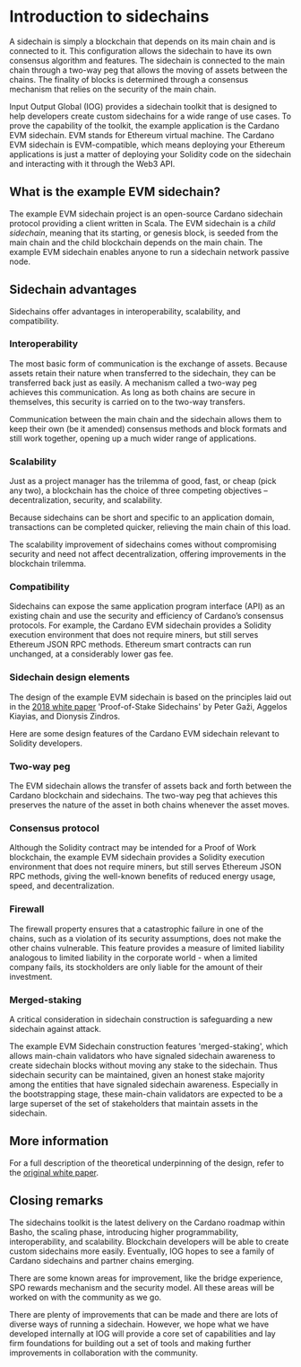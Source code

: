 # Introduction to sidechains

A sidechain is simply a blockchain that depends on its main chain and is connected to it. This configuration allows the sidechain to have its own consensus algorithm and features. The sidechain is connected to the main chain through a two-way peg that allows the moving of assets between the chains. The finality of blocks is determined through a consensus mechanism that relies on the security of the main chain.

Input Output Global (IOG) provides a sidechain toolkit that is designed to help developers create custom sidechains for a wide range of use cases. To prove the capability of the toolkit, the example application is the Cardano EVM sidechain. EVM stands for Ethereum virtual machine. The Cardano EVM sidechain is EVM-compatible, which means deploying your Ethereum applications is just a matter of deploying your Solidity code on the sidechain and interacting with it through the Web3 API.

## What is the example EVM sidechain?

The example EVM sidechain project is an open-source Cardano sidechain protocol providing a client written in Scala. The EVM sidechain is a _child sidechain_, meaning that its starting, or genesis block, is seeded from the main chain and the child blockchain depends on the main chain. The example EVM sidechain enables anyone to run a sidechain network passive node.

## Sidechain advantages

Sidechains offer advantages in interoperability, scalability, and compatibility.

### Interoperability

The most basic form of communication is the exchange of assets. Because assets retain their nature when transferred to the sidechain, they can be transferred back just as easily. A mechanism called a two-way peg achieves this communication. As long as both chains are secure in themselves, this security is carried on to the two-way transfers.

Communication between the main chain and the sidechain allows them to keep their own (be it amended) consensus methods and block formats and still work together, opening up a much wider range of applications.

### Scalability

Just as a project manager has the trilemma of good, fast, or cheap (pick any two), a blockchain has the choice of three competing objectives – decentralization, security, and scalability.

Because sidechains can be short and specific to an application domain, transactions can be completed quicker, relieving the main chain of this load.

The scalability improvement of sidechains comes without compromising security and need not affect decentralization, offering improvements in the blockchain trilemma.

### Compatibility

Sidechains can expose the same application program interface (API) as an existing chain and use the security and efficiency of Cardano’s consensus protocols. For example, the Cardano EVM sidechain provides a Solidity execution environment that does not require miners, but still serves Ethereum JSON RPC methods. Ethereum smart contracts can run unchanged, at a considerably lower gas fee.

### Sidechain design elements

The design of the example EVM sidechain is based on the principles laid out in the [2018 white paper](https://iohk.io/en/research/library/papers/proof-of-stake-sidechains/) 'Proof-of-Stake Sidechains' by Peter Gaži, Aggelos Kiayias, and Dionysis Zindros.

Here are some design features of the Cardano EVM sidechain relevant to Solidity developers.

### Two-way peg

The EVM sidechain allows the transfer of assets back and forth between the Cardano blockchain and sidechains. The two-way peg that achieves this preserves the nature of the asset in both chains whenever the asset moves.

### Consensus protocol

Although the Solidity contract may be intended for a Proof of Work blockchain, the example EVM sidechain provides a Solidity execution environment that does not require miners, but still serves Ethereum JSON RPC methods, giving the well-known benefits of reduced energy usage, speed, and decentralization.

### Firewall

The firewall property ensures that a catastrophic failure in one of the chains, such as a violation of its security assumptions, does not make the other chains vulnerable. This feature provides a measure of limited liability analogous to limited liability in the corporate world - when a limited company fails, its stockholders are only liable for the amount of their investment.

### Merged-staking

A critical consideration in sidechain construction is safeguarding a new sidechain against attack.

The example EVM Sidechain construction features 'merged-staking', which allows main-chain validators who have signaled sidechain awareness to create sidechain blocks without moving any stake to the sidechain. Thus sidechain security can be maintained, given an honest stake majority among the entities that have signaled sidechain awareness. Especially in the bootstrapping stage, these main-chain validators are expected to be a large superset of the set of stakeholders that maintain assets in the sidechain.

## More information

For a full description of the theoretical underpinning of the design, refer to the [original white paper](https://eprint.iacr.org/2018/1239.pdf).

## Closing remarks

The sidechains toolkit is the latest delivery on the Cardano roadmap within Basho, the scaling phase, introducing higher programmability, interoperability, and scalability. Blockchain developers will be able to create custom sidechains more easily. Eventually, IOG hopes to see a family of Cardano sidechains and partner chains emerging.

There are some known areas for improvement, like the bridge experience, SPO rewards mechanism and the security model. All these areas will be worked on with the community as we go.

There are plenty of improvements that can be made and there are lots of diverse ways of running a sidechain. However, we hope what we have developed internally at IOG will provide a core set of capabilities and lay firm foundations for building out a set of tools and making further improvements in collaboration with the community.